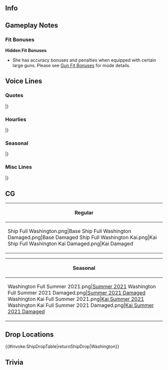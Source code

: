 ==Info==
{{KanmusuInfo|ID=454}}
{{KanmusuInfo|ID=459}}

==Gameplay Notes==
===Fit Bonuses===
{{:{{BASEPAGENAME}}/Equipment Bonuses}}
{{clear}}

'''Hidden Fit Bonuses'''
* She has accuracy bonuses and penalties when equipped with certain large guns. Please see [[Gun Fit Bonuses]] for mode details.

==Voice Lines==
===Quotes===
{{ShipquoteHeader}}
{{ShipquoteKai
|scenario = Introduction
|origin =North Carolina-class USS battleship Washington, 着任。あなたが私の提督ってわけか？しっかりした指揮をお願いね。
|translation =North Carolina-class USS battleship Washington, reporting for duty. You must be my Admiral, then? Please be sure to provide sound command.
}}
{{ShipquoteKai|kai = true|scenario = Introduction
|origin =North Carolina-class USS battleship Washington。提督、今日も素敵な指揮をよろしくね。信頼してる。
|translation =North Carolina-class USS battleship Washington. Admiral, I'll be counting on your wonderful command again today. I trust you.
}}
{{ShipquoteKai
|scenario = Library
|origin =North Carolina-class USS battleship Washingtonです。欧州方面に展開し、イギリス本国艦隊と共に北極海での作戦に備えたわ。太平洋戦線では、あのIronbottom Soundで戦艦同士の激しい夜戦を戦ったの。
|translation =I am the North Carolina-class USS battleship, Washington. I was deployed to the European theater and prepared for operations in the Arctic Ocean with the British Home Fleet. On the Pacific Front, in that Ironbottom Sound, I fought a fierce night battle with my fellow battleships.<ref>Referring to the [[https://en.wikipedia.org/wiki/Naval_Battle_of_Guadalcanal#Second_Naval_Battle_of_Guadalcanal,_14%E2%80%9315_November Second Naval Battle of Guadalcanal]] where she fought alongside [[South Dakota]] against [[Kirishima]].</ref>
}}
{{ShipquoteKai
|scenario = Secretary 1
|origin =You asked for me?
|translation =You asked for me?
}}
{{ShipquoteKai
|scenario = Secretary 2
|origin =私に何か用？
|translation =You need me?
}}
{{ShipquoteKai|kai = true|scenario = Secretary 2
|origin =あのバカは、視界には…いない。ふっ！落ち着くわ。
|translation =That dummy, is she nearby...? Nope. Whew! What a relief.
}}
{{ShipquoteKai
|scenario = Secretary 3
|origin =はっ！Helena, Atlanta! お疲れ様。様子はどう？そう、分かったわ。で、アイツは？どうしてる？あっ、アイツはアイツよ！えっ？霧島に？なんで？
|translation =Hey! Helena, Atlanta! Keep up the good work. How's everything? Okay, got it. So, how's she? What's she up to? Y-You know, her! Huh? To Kirishima's? Why?
}}
{{ShipquoteKai
|scenario = Idle
|origin =アイツ好き勝手言ってくれちゃって、全く失礼しちゃう！ね、Hornet, 聞いてよ！あのバカ本当酷いのよ。いつかガツンと言ってやんないと。
|translation =She's just so rude, going and running her mouth off like that! I'm telling you, Hornet! She's so mean. I need to give her a good talking to sometime.<ref>Referring to the rivalry between [[South Dakota]] and Washington as a result of Washington getting all the credit for Guadalcanal.</ref>
}}
{{ShipquoteKai
|scenario = Secretary Married
|origin =提督、顔色が良くないわ。少し働きすぎかも。ほら、ここに来て。ね？ここでゆっくり休んで。働きすぎはダメよ。必要な休みを取るのも仕事なの。Ok? うん、いい子ね。
|translation =Admiral, you look a little pale. I think you've overworked yourself a little. Come on, over here. How's that? Have a nice long rest here. You can't overwork yourself, resting properly is part of your job too. Okay? That's it, good boy. 
}}
{{ShipquoteKai
|scenario = Wedding
|origin =これは何？開けていいの？まあ、いいじゃない！シンプルで好きなデザイン。ありがとう。大切にするわ。あなたと共に。
|translation =What's this? May I open it? My, how wonderful! I like this simple design. Thank you. I'll treasure it. Along with you.
}}
{{ShipquoteKai
|scenario = Looking At Scores
|origin =Ok! 情報fileは…これか？はい、どうぞ。
|translation =Ok! The intelligence file... is this it? Yes, here you go.
}}
{{ShipquoteKai
|scenario = Joining A Fleet
|origin =USS battleship Washington, weigh anchor! 出撃します！
|translation =USS battleship Washington, weigh anchor! Sortieing!
}}
{{ShipquoteKai
|scenario = Equipment 1
|origin =ありがとう。いいわね。
|translation =Thank you. It's great.
}}
{{ShipquoteKai|kai = true|scenario = Equipment 1
|origin =ありがとう。これいいわね！
|translation =Thank you. This is great!
}}
{{ShipquoteKai
|scenario = Equipment 2
|origin =助かる。Thank you so much.
|translation =This is a lifesaver, thank you so much.
}}
{{ShipquoteKai
|scenario = Equipment 3
|origin =まあ、いいでしょう。
|translation =Well, this'll do.
}}
{{ShipquoteKai
|scenario = Supply
|origin =ありがとう、いただくわ。
|translation =Thank you, I'll be taking this.
}}
{{ShipquoteKai
|scenario = Docking Minor
|origin =あぁ、衣装が汚れたわ。直してくるわね。
|translation =Ahh, my clothes got dirty. I'll get it fixed up, alright?
}}
{{ShipquoteKai|kai = true|scenario = Docking Minor
|origin =衝突？違うわよ！戦闘の損傷よ！戦闘の！
|translation =Was there a collision<ref>On February 1, 1944, during the Marshall Islands campaign, the battleship USS ''Indiana'' (BB-58) failed to announce a course correction. ''Washington'' could not change course fast enough and rammed into her, and was put out of action for almost three months to replace her bow.</ref>? No! This is damage from battle! From battle!
}}
{{ShipquoteKai
|scenario = Docking Major
|origin =しっかり直したいわ。長いお休み、いただくわね。
|translation =I want to get this properly fixed up. I'll be taking a long break.
}}
{{ShipquoteKai
|scenario = Construction
|origin =新しい船が完成したよね？
|translation =Seems like a new ship has been completed, huh?
}}
{{ShipquoteKai
|scenario = Returning From Sortie
|origin =艦隊が港に戻ったわ。お疲れ様。
|translation =The fleet has returned to port. Good work, all.
}}
{{ShipquoteKai
|scenario = Starting A Sortie
|origin =旗艦Washington, 抜錨します。皆、私に続いて！行きましょう！
|translation =Flagship Washington, setting sail. Follow me, everyone! Let's go!
}}
{{ShipquoteKai|kai = true|scenario = Starting A Sortie
|origin =第六十四任務部隊、旗艦Washington, 抜錨します！皆いい？行きましょう！
|translation =Task Force 64 flagship Washington, setting sail! Everyone ready? Let's go! <ref> Refers to when she was flagship of the American task force that engaged [[Kirishima]] at Guadalcanal. </ref>
}}
{{ShipquoteKai
|scenario = Battle Start
|origin =Enemy in sight! さぁ、始めましょうか？
|translation =Enemy in sight! Now then, let's get started!
}}
{{ShipquoteKai
|scenario = Attack
|origin =捉えたわ。Fire!
|translation =Got you. Fire!
}}
{{ShipquoteKai
|scenario = Air Battle/Daytime Spotting/Night Battle Attack
|origin =撃って！逃がすな！
|translation =Fire! Don't let them get away!
}}
{{ShipquoteKai
|scenario = Night Battle
|origin =夜戦は望むところよ。私をたっぷりと教えてあげる！
|translation =I was hoping for a night battle. I've got plenty to teach you!
}}
{{ShipquoteKai
|scenario = MVP
|origin =ありがとう。Battle starね？光栄だわ。アイツも、頑張ってる？えっ？ "Black Prince"? 一体何様かしらね？冗談じゃないわ。
|translation =Thank you. A battle star, right? I'm honored. She did her best too? Eh? "Black Prince"<ref>USS ''South Dakota'' was also known as "Battleship X", "Old Nameless", "SoDak", and the "Black Prince".</ref>? Who the hell is that? That's not funny.
}}
{{ShipquoteKai
|scenario = Minor Damage 1
|origin =えっ！やるじゃない！
|translation =Guh! Nice shot!
}}
{{ShipquoteKai
|scenario = Minor Damage 2
|origin =えぇぁ！かすり傷よ！
|translation =Euagh! It's just a scratch!
}}
{{ShipquoteKai
|scenario = Major Damage
|origin =Oh my god! さっ、下がらないわよ！
|translation =Oh my god! I-I'm not backing down!
}}
{{ShipquoteKai
|scenario = Sunk
|origin =私が沈むなんて…！そんなこと…あるの、かしら…？
|translation =Me, sinking...!? How could this be... happening...?
}}
|}
<references/>
{{clear}}

===Hourlies===
{{ShipquoteHeader|type = hourly}}
{{ShipquoteKai|kai = true
|scenario = 00:00
|origin =提督、新しい日付となりました。本日はこの私、Washingtonが業務をサポートします。Please standby.
|translation =Admiral, a new day has begun. Today I, Washington, will be supporting your work. Please standby.
}}
{{ShipquoteKai|kai = true
|scenario = 01:00
|origin =It's 1 o'clock now. 夜は、静かね。
|translation =It's 1 o'clock now. The night is quiet, isn't it.
}}
{{ShipquoteKai|kai = true
|scenario = 02:00
|origin =It's 2 o'clock now. 安心して！昨日分の書類は、私が全て片付けておいたわ。
|translation =It's 2 o'clock now. Don't worry! I've gotten all of yesterday's documents nice and organized.
}}
{{ShipquoteKai|kai = true
|scenario = 03:00
|origin =It's 3 o'clock now. まあ、このぐらいは当然よ。第一艦隊の旗艦なのだから。
|translation =It's 3 o'clock now. Well, of course I did this much. I'm the flagship of the first fleet right now.
}}
{{ShipquoteKai|kai = true
|scenario = 04:00
|origin =It's 4 o'clock now. えっ、あだ名？私は"Mighty"…って、えぇ？アイツの？アイツのあだ名なんて、どうでもよくない？
|translation =It's 4 o'clock now. Eh, nickname? I'm "Mighty"...<ref>As in "the Mighty W".</ref> wait, huh? Hers? Who cares about hers?
}}
{{ShipquoteKai|kai = true
|scenario = 05:00
|origin =It's 5 o'clock now. バカな事言ってたら、もう朝よ。Good morning, 提督！いい朝になりそう。
|translation =It's 5 o'clock now. We spent so long talking about those silly things, it's morning already. Good morning, Admiral! Looks like it'll be a fine morning.
}}
{{ShipquoteKai|kai = true
|scenario = 06:00
|origin =It's 6 o'clock now. All hands, turn out! 朝よ！ 
|translation =It's 6 o'clock now. All hands, turn out! It's morning!
}}
{{ShipquoteKai|kai = true
|scenario = 07:00
|origin =It's 7 o'clock now. さっ、breakfastを召し上がられ！卵はfried baconでok? 私のcoffeeは美味しいのよね。熱いわ。気を付けて。
|translation =It's 7 o'clock now. Now then, breakfast, eat up! You okay with eggs on your fried bacon? My coffee is good, you know. It's hot. Be careful.
}}
{{ShipquoteKai|kai = true
|scenario = 08:00
|origin =It's 8 o'clock now. 提督、coffeeのお代わりはどう？うん、はい。食後の一杯は、ミルクをたっぷり入れてみる？
|translation =It's 8 o'clock now. Admiral, would you like more coffee? Alright, here. After you're done eating, would you like to try a cup with plenty of milk?
}}
{{ShipquoteKai|kai = true
|scenario = 09:00
|origin =It's 9 o'clock now. さっ、食後は少し運動しないと。ね、提督？えへへ。
|translation =It's 9 o'clock now. Well, need to exercise a bit now that we're done eating. Right, Admiral? Ehehe.
}}
{{ShipquoteKai|kai = true
|scenario = 10:00
|origin =It's 10- あら！アイツ、あんなところに。隣は…霧島！？提督、彼女たち大丈夫？へっ？仲いいの…？なんで！？
|translation =It's 10- my! It's her, here of all places. Next to her is... Kirishima!? Admiral, will those two be alright? Huh? They're good friends...? How!?
}}
{{ShipquoteKai|kai = true
|scenario = 11:00
|origin =It's 11 o'clock now. 提督、やはり演習は大切ね？着実に連動向上に役立つわ。
|translation =It's 11 o'clock now. Exercises really are important, aren't they, Admiral? For steadily raising our ability to work together.
}}
{{ShipquoteKai|kai = true
|scenario = 12:00
|origin =It's noon. さっ、Washingtonのランチを召し上がれ！昼は大事よ、power付けなきゃ。はい、power lunch steak! サラダもたっぷり！
|translation =It's noon. Alright, enjoy my Washington lunch! Lunch is important, you've got to boost your power. Here, my power lunch steak! With plenty of salad! 
}}
{{ShipquoteKai|kai = true
|scenario = 13:00
|origin =It's 1 o'clock now. 提督、どうしたの？少し昼から食べ過ぎた？
|translation =It's 1 o'clock now. What is it, Admiral? Was that lunch too much?
}}
{{ShipquoteKai|kai = true
|scenario = 14:00
|origin =It's 2- ふん？あれは、アイツ！のうのうと… ふん？その後ろの大型艦は…あれは、Yamato-class!? Nameship, Yamato!? Really!?
|translation =It's 2- huh? That's her! So exposed... Hm? That large ship behind her... no way, a Yamato-class!? The nameship, Yamato!? Really!?
}}
{{ShipquoteKai|kai = true
|scenario = 15:00
|origin =It's 3 o'clock now. 大和、お疲れ様！会えて、嬉しいわ。今は友軍、よろしく頼みます。あぁ、彼女ですか？彼女は気にしなくていいです。えぇ、問題ありません、全く。
|translation =It's 3 o'clock now. Yamato, thank you for your hard work! I'm glad to meet you. Now that we're allies, I'm counting on you. Ahh, her? No need to worry about her. Yes, not a problem, not at all.
}}
{{ShipquoteKai|kai = true
|scenario = 16:00
|origin =It's 4 o'clock- あっ、あら、Hornet! えぇ、あなたも元気そう、よかった。えぇ、私も元気よ。
|translation =It's 4 o'clock- oh, oh my, Hornet! Yes, you look great too, I'm glad. Yes, I'm doing fine as well.
}}
{{ShipquoteKai|kai = true
|scenario = 17:00
|origin =It's 5 o'clock now. そうね。Scapa Flowもここも夕日は綺麗…あぁ、ごめん。少し見惚れちゃってた。戻りましょう？
|translation =It's 5 o'clock now. Indeed, the evening is beautiful, both at Scapa Flow<ref>Home port of the British Home Fleet.</ref> and here... ah, sorry. Was a little caught up there. Shall we head back?
}}
{{ShipquoteKai|kai = true
|scenario = 18:00
|origin =It's 6 o'clock now. 昼のsteakはどうだった？そう？夜は何を作ろうかしら？ふん、そうね…
|translation =It's 6 o'clock now. How was the steak at lunch? That so? Wonder what I should make for dinner. Hmm, yes...
}}
{{ShipquoteKai|kai = true
|scenario = 19:00
|origin =It's 7 o'clock now. Washington特製の贅沢crab cakeをどうぞ！この特製tartar sauceと、lemonをかけて…召し上がられ！
|translation =It's 7 o'clock now. Enjoy my Washington special luxurious crab cake! Along with this special tartar sauce and a dash of lemon... dig in!
}}
{{ShipquoteKai|kai = true
|scenario = 20:00
|origin =It's 8 o'clock now. 私のcrab cake, お口に合った？そう？よかった！
|translation =It's 8 o'clock now. Did my crab cake suit your tastes? It did? Great!
}}
{{ShipquoteKai|kai = true
|scenario = 21:00
|origin =It's 9 o- おっ？あら？随分港が騒がしいと思ったら、日本の水雷戦隊か？彼女たちのbraveは本物ね。間違いないわ。
|translation =It's 9- oh? Oh my, I was wondering why port was so busy. So it was the Japanese torpedo squadrons? Those girls' bravery is the real deal, no doubt about that. <ref> Could be referring to [[Nagara]] and the Japanese Destroyers that were at the second naval battle of Guadalcanal </ref>
}}
{{ShipquoteKai|kai = true
|scenario = 22:00
|origin =It's 10 o'clock now. あぁ、これ？今日の料理で余った野菜で、スムージーでも作ろうかと思って。提督も飲む？これで朝も快適よ！
|translation =It's 10 o'clock now. Ahh, this? I figured I'd make a smoothie out of the leftover vegetables from today. Would you like some? These make mornings a lot easier!
}}
{{ShipquoteKai|kai = true
|scenario = 23:00
|origin =It's 11 o'clock now. 意外とよかったでしょう、生スムージー。癖になるのよね…明日もまた、作ってあげるわ。さっ、少し休みましょう。
|translation =It's 11 o'clock now. The smoothie was surprisingly good, wasn't it? Might become a habit... I'll make some more tomorrow. Now then, time for a little rest.
}}
|}
<references/>
{{clear}}

===Seasonal===
{{SeasonalHeaderOld}}
{{SeasonalQuote
|scenario = [[Seasonal/Setsubun_2021|Setsubun 2021]]
|origin = セツブンでしょう？あいつから作法は聞いてるわ。鬼は…Coloradoさんか？悪いわね。じゃあ、行くわ！
|translation =	It's Setsubun right? I already learned what to do from her. The oni is... Colorado? Sorry about this. Well, here I come!
|audio = Washington_Setsubun_2021_Secretary_1.mp3
|notes = 
}}
{{SeasonalQuote
|scenario = [[Seasonal/Valentine's_Day_2021|Valentine's Day 2021]]
|origin = 提督、あの…私も用意してみたの。手作りってわけじゃないけど…美味しいと思う。…た…食べてみて…ね？
|translation = Admiral, umm... I got some for you too. It's not handmade but... It should be good... Tr... try some... alright?
|audio = Washington_Valentines_2021_Secretary_1.mp3
|notes = 
}}
{{SeasonalQuote
|scenario = [[Seasonal/White_Day_2021|White Day2021]]
|origin = えぇ？このお返しは提督が手作りで？Really?やだ、美味しい。…あぁ、少し複雑な気持ちだわ。 
|translation =	Huh? You made the return gift yourself, Admiral? Really? Oh my, it's delicious... Ah, I'm feeling a bit conflicted over this. 
|audio = Washington_White_Day_2021_Secretary_1.mp3
|notes =
}}
{{SeasonalQuote
|scenario = [[Seasonal/Coming_of_Spring_2021|Coming of Spring 2021]]
|origin =あら大和、それは？オハナミ？なにか特別な感じがするわ。私も…混ぜてもらっていい？あぁ、thanks! 
|translation =	Oh, Yamato, what are you doing? Cherry blossom viewing? It sounds like something special. Can I... join in too? Ah, thanks! 
|audio = Washington_Spring_2021_Secretary_1.mp3
|notes =
}}
{{SeasonalQuote
|scenario = [[Seasonal/Eighth_Anniversary|8th Anniversary]]
|origin = 8th Fleet Anniversary? 提督、おめでとう。私もお祝いするわ。素敵な、ことね。
|translation =	It's the fleet's 8th Anniversary? Admiral, congrats. I'll celebrate with you too. This is wonderful.
|audio = Washington_8th Anniversary_Secretary_1.mp3
|notes = 
}}
{{SeasonalQuote
|scenario = [[Seasonal/Rainy_Season_2021|Rainy Season 2021]]
|origin = これだけ雨の日が続くと、少し憂鬱ね。あいつは…はぁ、バカはいつでも元気ね。少し羨ましいわ。少しね。 
|translation =	These endless rainy days really puts a damper on my spirits. Meanwhile, she... Yeah, idiots are always happy. It makes me a bit jealous. Just a bit. 
|audio = Washington_Rainy Season 2021_Secretary_1.mp3
|notes = 
}}
{{SeasonalQuote
|scenario = [[Seasonal/Summer_2021|Summer 2021]]
|origin = えぇ？大和、その格好って…あぁ、そうなんだ。じゃ、じゃ、私も。
|translation =	Huh? Yamato, why are you dressed like... Ah, I see. Th-then I will too.
|audio = Washington Summer 2021 Secretary 1.mp3
|notes =
}}
|}<references/>

{{clear}}

===Misc Lines===
{{SeasonalHeaderOld}}
{{SeasonalQuote
|scenario = [[Fall 2020 Event]]
|origin = USS battleship, Washington, 戦場海域に到達。さあ、やるわ。Open fire! 各艦、続いて。
|translation =	USS battleship, Washington, has arrived on the battlefield. Now, let's do this. Open fire! All ships, follow me.
|audio = Ship_Voice_Washington_Kai_Fall_2020_Event_Friend_Fleet_1.mp3
|notes = Friend Fleet 1
}}
|}<references/>

{{clear}}

==CG==
{| class="mw-collapsible mw-collapsed wikitable" style="width: 100%;"
!Regular
|-
|<gallery>
Ship Full Washington.png|Base
Ship Full Washington Damaged.png|Base Damaged
Ship Full Washington Kai.png|Kai
Ship Full Washington Kai Damaged.png|Kai Damaged
</gallery>
|}

{| class="mw-collapsible mw-collapsed wikitable" style="width: 100%;"
!Seasonal
|-
|<gallery>
Washington Full Summer 2021.png|[[Seasonal/Summer_2021|Summer 2021]]
Washington Full Summer 2021 Damaged.png|[[Seasonal/Summer_2021|Summer 2021 Damaged]]
Washington Kai Full Summer 2021.png|[[Seasonal/Summer_2021|Kai Summer 2021]]
Washington Kai Full Summer 2021 Damaged.png|[[Seasonal/Summer_2021|Kai Summer 2021 Damaged]]
</gallery>
|}

==Drop Locations==
{{#invoke:ShipDropTable|returnShipDrop|Washington}}

==Trivia==

{{Shiplist}}
